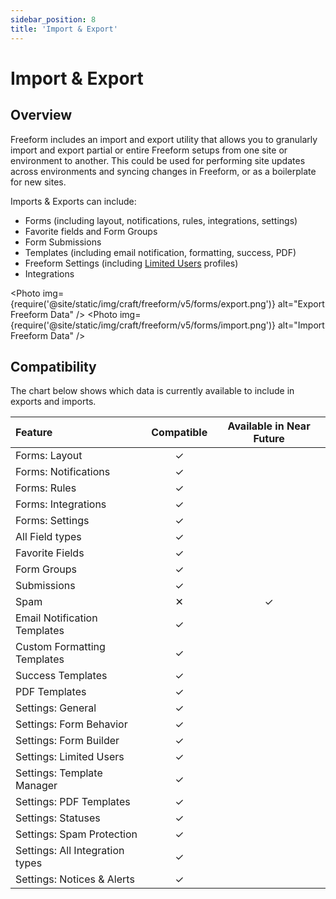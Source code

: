 ```yaml
---
sidebar_position: 8
title: 'Import & Export'
---
```



# Import & Export<Badge type="feature" text="New in 5.6+" />

## Overview

Freeform includes an import and export utility that allows you to granularly import and export partial or entire Freeform setups from one site or environment to another. This could be used for performing site updates across environments and syncing changes in Freeform, or as a boilerplate for new sites.

Imports & Exports can include:

- Forms (including layout, notifications, rules, integrations, settings)
- Favorite fields and Form Groups<Badge type="feature" text="5.11.7+" />
- Form Submissions
- Templates (including email notification, formatting, success, PDF)
- Freeform Settings (including [Limited Users](../configuration/limited-users.mdx) profiles)
- Integrations

<Photo
  img={require('@site/static/img/craft/freeform/v5/forms/export.png')}
  alt="Export Freeform Data"
/>
<Photo
  img={require('@site/static/img/craft/freeform/v5/forms/import.png')}
  alt="Import Freeform Data"
/>

## Compatibility

The chart below shows which data is currently available to include in exports and imports.

| Feature                                                        |            Compatible            | Available in Near Future |
| :------------------------------------------------------------- | :------------------------------: | :----------------------: |
| Forms: Layout                                                  | <span className="green">✓</span> |                          |
| Forms: Notifications                                           | <span className="green">✓</span> |                          |
| Forms: Rules                                                   | <span className="green">✓</span> |                          |
| Forms: Integrations                                            | <span className="green">✓</span> |                          |
| Forms: Settings                                                | <span className="green">✓</span> |                          |
| All Field types                                                | <span className="green">✓</span> |                          |
| Favorite Fields<Badge type="feature" text="5.11.7+" />         | <span className="green">✓</span> |                          |
| Form Groups<Badge type="feature" text="5.11.7+" />             | <span className="green">✓</span> |                          |
| Submissions                                                    | <span className="green">✓</span> |                          |
| Spam                                                           |  <span className="red">✕</span>  |            ✓             |
| Email Notification Templates                                   | <span className="green">✓</span> |                          |
| Custom Formatting Templates                                    | <span className="green">✓</span> |                          |
| Success Templates                                              | <span className="green">✓</span> |                          |
| PDF Templates                                                  | <span className="green">✓</span> |                          |
| Settings: General                                              | <span className="green">✓</span> |                          |
| Settings: Form Behavior                                        | <span className="green">✓</span> |                          |
| Settings: Form Builder                                         | <span className="green">✓</span> |                          |
| Settings: Limited Users<Badge type="feature" text="5.11.7+" /> | <span className="green">✓</span> |                          |
| Settings: Template Manager                                     | <span className="green">✓</span> |                          |
| Settings: PDF Templates                                        | <span className="green">✓</span> |                          |
| Settings: Statuses                                             | <span className="green">✓</span> |                          |
| Settings: Spam Protection                                      | <span className="green">✓</span> |                          |
| Settings: All Integration types                                | <span className="green">✓</span> |                          |
| Settings: Notices & Alerts                                     | <span className="green">✓</span> |                          |